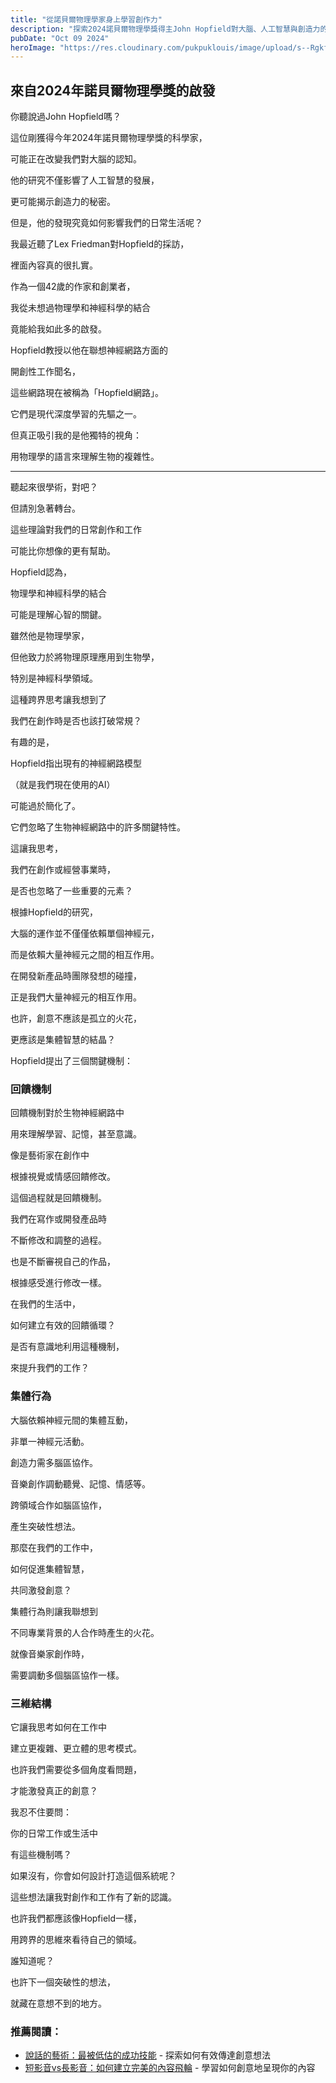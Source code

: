 ```yaml
---
title: "從諾貝爾物理學家身上學習創作力"
description: "探索2024諾貝爾物理學獎得主John Hopfield對大腦、人工智慧與創造力的啟發。本文從他的聯想神經網路研究出發，解析回饋機制、集體行為等概念如何應用於日常生活與工作。跨領域的思考如何激發我們的創意？了解這些洞見，為你的創作和事業帶來全新的視角與啟發"
pubDate: "Oct 09 2024"
heroImage: "https://res.cloudinary.com/pukpuklouis/image/upload/s--RgkfmsPN--/f_avif,q_auto/v1728577508/W3yp9KQGSgCjWdMXhAD-sg_atbdz1.webp"
---
```


## 來自2024年諾貝爾物理學獎的啟發

你聽說過John Hopfield嗎？

這位剛獲得今年2024年諾貝爾物理學獎的科學家，

可能正在改變我們對大腦的認知。

他的研究不僅影響了人工智慧的發展，

更可能揭示創造力的秘密。

但是，他的發現究竟如何影響我們的日常生活呢？

我最近聽了Lex Friedman對Hopfield的採訪，

裡面內容真的很扎實。

作為一個42歲的作家和創業者，

我從未想過物理學和神經科學的結合

竟能給我如此多的啟發。

Hopfield教授以他在聯想神經網路方面的

開創性工作聞名，

這些網路現在被稱為「Hopfield網路」。

它們是現代深度學習的先驅之一。

但真正吸引我的是他獨特的視角：

用物理學的語言來理解生物的複雜性。

---

聽起來很學術，對吧？

但請別急著轉台。

這些理論對我們的日常創作和工作

可能比你想像的更有幫助。

Hopfield認為，

物理學和神經科學的結合



可能是理解心智的關鍵。

雖然他是物理學家，

但他致力於將物理原理應用到生物學，

特別是神經科學領域。

這種跨界思考讓我想到了

我們在創作時是否也該打破常規？



有趣的是，

Hopfield指出現有的神經網路模型

（就是我們現在使用的AI）

可能過於簡化了。

它們忽略了生物神經網路中的許多關鍵特性。

這讓我思考，

我們在創作或經營事業時，

是否也忽略了一些重要的元素？

根據Hopfield的研究，

大腦的運作並不僅僅依賴單個神經元，

而是依賴大量神經元之間的相互作用。

在開發新產品時團隊發想的碰撞，

正是我們大量神經元的相互作用。

也許，創意不應該是孤立的火花，

更應該是集體智慧的結晶？

Hopfield提出了三個關鍵機制：

### 回饋機制

回饋機制對於生物神經網路中

用來理解學習、記憶，甚至意識。

像是藝術家在創作中

根據視覺或情感回饋修改。

這個過程就是回饋機制。

我們在寫作或開發產品時

不斷修改和調整的過程。

也是不斷審視自己的作品，

根據感受進行修改一樣。

在我們的生活中，

如何建立有效的回饋循環？

是否有意識地利用這種機制，

來提升我們的工作？

### 集體行為

大腦依賴神經元間的集體互動，

非單一神經元活動。

創造力需多腦區協作。

音樂創作調動聽覺、記憶、情感等。

跨領域合作如腦區協作，

產生突破性想法。

那麼在我們的工作中，

如何促進集體智慧，

共同激發創意？



集體行為則讓我聯想到

不同專業背景的人合作時產生的火花。

就像音樂家創作時，

需要調動多個腦區協作一樣。

### 三維結構

它讓我思考如何在工作中

建立更複雜、更立體的思考模式。

也許我們需要從多個角度看問題，

才能激發真正的創意？

我忍不住要問：

你的日常工作或生活中

有這些機制嗎？

如果沒有，你會如何設計打造這個系統呢？

這些想法讓我對創作和工作有了新的認識。

也許我們都應該像Hopfield一樣，

用跨界的思維來看待自己的領域。

誰知道呢？

也許下一個突破性的想法，

就藏在意想不到的地方。



### 推薦閱讀：

- [說話的藝術：最被低估的成功技能](/blog/the-art-of-persuasion-most-underrated-skill-for-success) - 探索如何有效傳達創意想法
- [短影音vs長影音：如何建立完美的內容飛輪](/blog/short-form-video-vs-long-form-video-how-to-build-the-perfect-content-flywheel) - 學習如何創意地呈現你的內容

